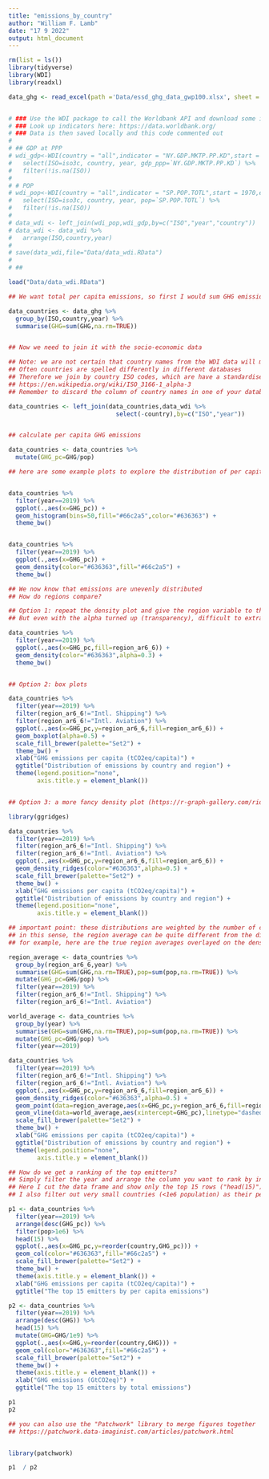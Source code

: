 ```yaml
---
title: "emissions_by_country"
author: "William F. Lamb"
date: "17 9 2022"
output: html_document
---
```


```r

rm(list = ls())
library(tidyverse)
library(WDI)
library(readxl)

data_ghg <- read_excel(path ='Data/essd_ghg_data_gwp100.xlsx', sheet = 3)


# ### Use the WDI package to call the Worldbank API and download some indicators 
# ### Look up indicators here: https://data.worldbank.org/
# ### Data is then saved locally and this code commented out
# 
# ## GDP at PPP
# wdi_gdp<-WDI(country = "all",indicator = "NY.GDP.MKTP.PP.KD",start = 1970,end = 2019,extra=TRUE,language = "en") %>%
#   select(ISO=iso3c, country, year, gdp_ppp=`NY.GDP.MKTP.PP.KD`) %>%
#   filter(!is.na(ISO))
# 
# # POP
# wdi_pop<-WDI(country = "all",indicator = "SP.POP.TOTL",start = 1970,end = 2019,extra=TRUE,language = "en")%>%
#   select(ISO=iso3c, country, year, pop=`SP.POP.TOTL`) %>%
#   filter(!is.na(ISO))
# 
# data_wdi <- left_join(wdi_pop,wdi_gdp,by=c("ISO","year","country"))
# data_wdi <- data_wdi %>% 
#   arrange(ISO,country,year)
# 
# save(data_wdi,file="Data/data_wdi.RData")
# 
# ##

load("Data/data_wdi.RData")


```

```r

## We want total per capita emissions, so first I would sum GHG emissions to countries

data_countries <- data_ghg %>% 
  group_by(ISO,country,year) %>% 
  summarise(GHG=sum(GHG,na.rm=TRUE))


## Now we need to join it with the socio-economic data

## Note: we are not certain that country names from the WDI data will match those in EDGAR
## Often countries are spelled differently in different databases
## Therefore we join by country ISO codes, which are have a standardised pattern for each country
## https://en.wikipedia.org/wiki/ISO_3166-1_alpha-3
## Remember to discard the column of country names in one of your databases, as we dont need two

data_countries <- left_join(data_countries,data_wdi %>%
                              select(-country),by=c("ISO","year"))


## calculate per capita GHG emissions

data_countries <- data_countries %>% 
  mutate(GHG_pc=GHG/pop)


```



```r

## here are some example plots to explore the distribution of per capita emissions


data_countries %>% 
  filter(year==2019) %>% 
  ggplot(.,aes(x=GHG_pc)) +
  geom_histogram(bins=50,fill="#66c2a5",color="#636363") +
  theme_bw()


data_countries %>% 
  filter(year==2019) %>% 
  ggplot(.,aes(x=GHG_pc)) +
  geom_density(color="#636363",fill="#66c2a5") +
  theme_bw()


```

```r

## We now know that emissions are unevenly distributed
## How do regions compare?

## Option 1: repeat the density plot and give the region variable to the "fill" aesthetic
## But even with the alpha turned up (transparency), difficult to extract information...

data_countries %>% 
  filter(year==2019) %>% 
  ggplot(.,aes(x=GHG_pc,fill=region_ar6_6)) +
  geom_density(color="#636363",alpha=0.3) +
  theme_bw()


## Option 2: box plots

data_countries %>% 
  filter(year==2019) %>% 
  filter(region_ar6_6!="Intl. Shipping") %>% 
  filter(region_ar6_6!="Intl. Aviation") %>% 
  ggplot(.,aes(x=GHG_pc,y=region_ar6_6,fill=region_ar6_6)) +
  geom_boxplot(alpha=0.5) +
  scale_fill_brewer(palette="Set2") +
  theme_bw() +
  xlab("GHG emissions per capita (tCO2eq/capita)") +
  ggtitle("Distribution of emissions by country and region") + 
  theme(legend.position="none",
        axis.title.y = element_blank())


## Option 3: a more fancy density plot (https://r-graph-gallery.com/ridgeline-plot.html)

library(ggridges)

data_countries %>% 
  filter(year==2019) %>% 
  filter(region_ar6_6!="Intl. Shipping") %>% 
  filter(region_ar6_6!="Intl. Aviation") %>% 
  ggplot(.,aes(x=GHG_pc,y=region_ar6_6,fill=region_ar6_6)) +
  geom_density_ridges(color="#636363",alpha=0.5) +
  scale_fill_brewer(palette="Set2") +
  theme_bw() +
  xlab("GHG emissions per capita (tCO2eq/capita)") +
  ggtitle("Distribution of emissions by country and region") + 
  theme(legend.position="none",
        axis.title.y = element_blank())

```

```r

## important point: these distributions are weighted by the number of countries, not by the size of their emissions
## in this sense, the region average can be quite different from the distribution, because of a few high-emitters like the USA or China
## for example, here are the true region averages overlayed on the density plot

region_average <- data_countries %>% 
  group_by(region_ar6_6,year) %>% 
  summarise(GHG=sum(GHG,na.rm=TRUE),pop=sum(pop,na.rm=TRUE)) %>% 
  mutate(GHG_pc=GHG/pop) %>% 
  filter(year==2019) %>% 
  filter(region_ar6_6!="Intl. Shipping") %>% 
  filter(region_ar6_6!="Intl. Aviation")

world_average <- data_countries %>% 
  group_by(year) %>% 
  summarise(GHG=sum(GHG,na.rm=TRUE),pop=sum(pop,na.rm=TRUE)) %>% 
  mutate(GHG_pc=GHG/pop) %>% 
  filter(year==2019)

data_countries %>% 
  filter(year==2019) %>% 
  filter(region_ar6_6!="Intl. Shipping") %>% 
  filter(region_ar6_6!="Intl. Aviation") %>% 
  ggplot(.,aes(x=GHG_pc,y=region_ar6_6,fill=region_ar6_6)) +
  geom_density_ridges(color="#636363",alpha=0.5) +
  geom_point(data=region_average,aes(x=GHG_pc,y=region_ar6_6,fill=region_ar6_6),shape=21,size=3) + ##here the region averages
  geom_vline(data=world_average,aes(xintercept=GHG_pc),linetype="dashed") +
  scale_fill_brewer(palette="Set2") +
  theme_bw() +
  xlab("GHG emissions per capita (tCO2eq/capita)") +
  ggtitle("Distribution of emissions by country and region") + 
  theme(legend.position="none",
        axis.title.y = element_blank())


```

```r

## How do we get a ranking of the top emitters?
## Simply filter the year and arrange the column you want to rank by in descending order
## Here I cut the data frame and show only the top 15 rows ("head(15)")
## I also filter out very small countries (<1e6 population) as their per capita emissions tend to be skewed

p1 <- data_countries %>% 
  filter(year==2019) %>% 
  arrange(desc(GHG_pc)) %>% 
  filter(pop>1e6) %>% 
  head(15) %>% 
  ggplot(.,aes(x=GHG_pc,y=reorder(country,GHG_pc))) +
  geom_col(color="#636363",fill="#66c2a5") +
  scale_fill_brewer(palette="Set2") +
  theme_bw() +
  theme(axis.title.y = element_blank()) +
  xlab("GHG emissions per capita (tCO2eq/capita)") +
  ggtitle("The top 15 emitters by per capita emissions")

p2 <- data_countries %>% 
  filter(year==2019) %>% 
  arrange(desc(GHG)) %>% 
  head(15) %>% 
  mutate(GHG=GHG/1e9) %>% 
  ggplot(.,aes(x=GHG,y=reorder(country,GHG))) +
  geom_col(color="#636363",fill="#66c2a5") +
  scale_fill_brewer(palette="Set2") +
  theme_bw() +
  theme(axis.title.y = element_blank()) +
  xlab("GHG emissions (GtCO2eq)") +
  ggtitle("The top 15 emitters by total emissions")  

p1
p2

```

```r

## you can also use the "Patchwork" library to merge figures together
## https://patchwork.data-imaginist.com/articles/patchwork.html 


library(patchwork)

p1  / p2

```



